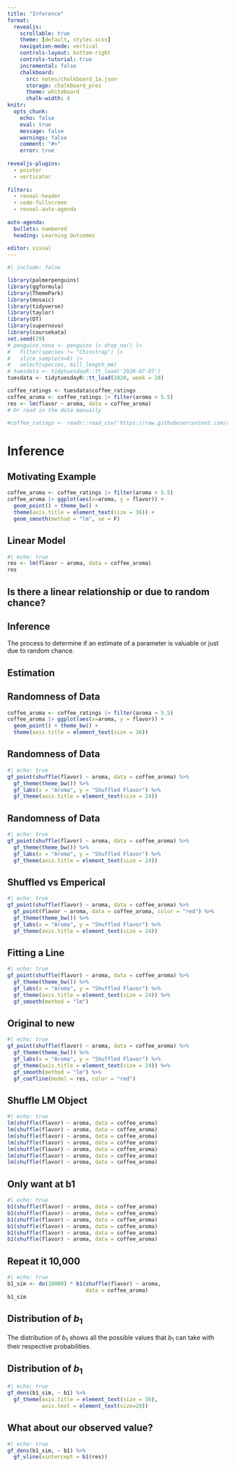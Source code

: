 ```yaml
---
title: "Inference"
format:
  revealjs:
    scrollable: true
    theme: [default, styles.scss]
    navigation-mode: vertical
    controls-layout: bottom-right
    controls-tutorial: true
    incremental: false 
    chalkboard:
      src: notes/chalkboard_1a.json
      storage: chalkboard_pres
      theme: whiteboard
      chalk-width: 4
knitr:
  opts_chunk: 
    echo: false
    eval: true
    message: false
    warnings: false
    comment: "#>" 
    error: true
    
revealjs-plugins:
  - pointer
  - verticator
  
filters: 
  - reveal-header
  - code-fullscreen
  - reveal-auto-agenda
  
auto-agenda:
  bullets: numbered
  heading: Learning Outcomes
  
editor: visual
---
```


```r
#| include: false

library(palmerpenguins)
library(ggformula)
library(ThemePark)
library(mosaic)
library(tidyverse)
library(taylor)
library(DT)
library(supernova)
library(coursekata)
set.seed(29)
# penguins_nona <- penguins |> drop_na() |> 
#   filter(species != "Chinstrap") |> 
#   slice_sample(n=8) |>
#   select(species, bill_length_mm)
# tuesdata <- tidytuesdayR::tt_load('2020-07-07')
tuesdata <- tidytuesdayR::tt_load(2020, week = 28)

coffee_ratings <- tuesdata$coffee_ratings
coffee_aroma <- coffee_ratings |> filter(aroma > 5.5)
res <- lm(flavor ~ aroma, data = coffee_aroma)
# Or read in the data manually

#coffee_ratings <- readr::read_csv('https://raw.githubusercontent.com/rfordatascience/tidytuesday/master/data/2020/2020-07-07/coffee_ratings.csv')

```

# Inference

## Motivating Example

```r
coffee_aroma <- coffee_ratings |> filter(aroma > 5.5)
coffee_aroma |> ggplot(aes(x=aroma, y = flavor)) +
  geom_point() + theme_bw() +
  theme(axis.title = element_text(size = 36)) + 
  geom_smooth(method = "lm", se = F)

```

## Linear Model

```r
#| echo: true
res <- lm(flavor ~ aroma, data = coffee_aroma)
res
```

## Is there a linear relationship or due to random chance?

## Inference

The process to determine if an estimate of a parameter is valuable or just due to random chance.

## Estimation

## Randomness of Data

```r
coffee_aroma <- coffee_ratings |> filter(aroma > 5.5)
coffee_aroma |> ggplot(aes(x=aroma, y = flavor)) +
  geom_point() + theme_bw() +
  theme(axis.title = element_text(size = 36))

```

## Randomness of Data

```r
#| echo: true
gf_point(shuffle(flavor) ~ aroma, data = coffee_aroma) %>%
  gf_theme(theme_bw()) %>%
  gf_labs(x = "Aroma", y = "Shuffled Flavor") %>%
  gf_theme(axis.title = element_text(size = 24))
```

## Randomness of Data

```r
#| echo: true
gf_point(shuffle(flavor) ~ aroma, data = coffee_aroma) %>%
  gf_theme(theme_bw()) %>%
  gf_labs(x = "Aroma", y = "Shuffled Flavor") %>%
  gf_theme(axis.title = element_text(size = 24))
```

## Shuffled vs Emperical

```r
#| echo: true
gf_point(shuffle(flavor) ~ aroma, data = coffee_aroma) %>%
  gf_point(flavor ~ aroma, data = coffee_aroma, color = "red") %>%
  gf_theme(theme_bw()) %>%
  gf_labs(x = "Aroma", y = "Shuffled Flavor") %>%
  gf_theme(axis.title = element_text(size = 24))

```

## Fitting a Line

```r
#| echo: true
gf_point(shuffle(flavor) ~ aroma, data = coffee_aroma) %>%
  gf_theme(theme_bw()) %>%
  gf_labs(x = "Aroma", y = "Shuffled Flavor") %>%
  gf_theme(axis.title = element_text(size = 24)) %>%
  gf_smooth(method = "lm")
```

## Original to new

```r
#| echo: true
gf_point(shuffle(flavor) ~ aroma, data = coffee_aroma) %>%
  gf_theme(theme_bw()) %>%
  gf_labs(x = "Aroma", y = "Shuffled Flavor") %>%
  gf_theme(axis.title = element_text(size = 24)) %>%
  gf_smooth(method = "lm") %>%
  gf_coefline(model = res, color = "red")
```

## Shuffle LM Object

```r
#| echo: true
lm(shuffle(flavor) ~ aroma, data = coffee_aroma)
lm(shuffle(flavor) ~ aroma, data = coffee_aroma)
lm(shuffle(flavor) ~ aroma, data = coffee_aroma)
lm(shuffle(flavor) ~ aroma, data = coffee_aroma)
lm(shuffle(flavor) ~ aroma, data = coffee_aroma)
lm(shuffle(flavor) ~ aroma, data = coffee_aroma)
lm(shuffle(flavor) ~ aroma, data = coffee_aroma)

```

## Only want at b1

```r
#| echo: true
b1(shuffle(flavor) ~ aroma, data = coffee_aroma)
b1(shuffle(flavor) ~ aroma, data = coffee_aroma)
b1(shuffle(flavor) ~ aroma, data = coffee_aroma)
b1(shuffle(flavor) ~ aroma, data = coffee_aroma)
b1(shuffle(flavor) ~ aroma, data = coffee_aroma)
b1(shuffle(flavor) ~ aroma, data = coffee_aroma)
```

## Repeat it 10,000

```r
#| echo: true
b1_sim <- do(10000) * b1(shuffle(flavor) ~ aroma, 
                         data = coffee_aroma)
b1_sim
```

## Distribution of $b_1$

The distribution of $b_1$ shows all the possible values that $b_1$ can take with their respective probabilities.

## Distribution of $b_1$

```r
#| echo: true
gf_dens(b1_sim, ~ b1) %>%
  gf_theme(axis.title = element_text(size = 36),
           axis.text = element_text(size=28))
```

## What about our observed value?

```r
#| echo: true
gf_dens(b1_sim, ~ b1) %>%
  gf_vline(xintercept = b1(res))
```

